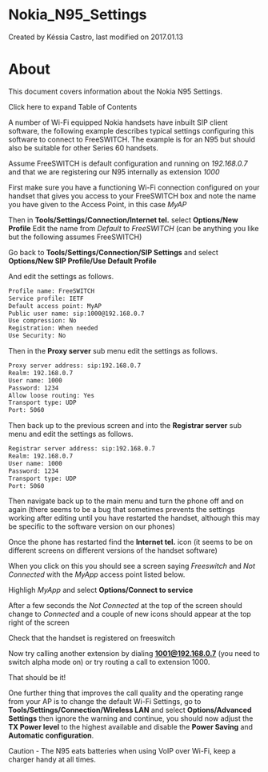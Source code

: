 
# Nokia_N95_Settings 

 Created by  Késsia Castro, last modified on 2017.01.13

# About

This document covers information about the Nokia N95 Settings.

Click here to expand Table of Contents

A number of Wi-Fi equipped Nokia handsets have inbuilt SIP client software, the following example describes typical settings configuring this software to connect to FreeSWITCH. The example is for an N95 but should also be suitable for other Series 60 handsets.

Assume FreeSWITCH is default configuration and running on _192.168.0.7_ and that we are registering our N95 internally as extension _1000_

First make sure you have a functioning Wi-Fi connection configured on your handset that gives you access to your FreeSWITCH box and note the name you have given to the Access Point, in this case _MyAP_

Then in **Tools/Settings/Connection/Internet tel.** select **Options/New Profile** Edit the name from _Default_ to _FreeSWITCH_ (can be anything you like but the following assumes FreeSWITCH)

Go back to **Tools/Settings/Connection/SIP Settings** and select **Options/New SIP Profile/Use Default Profile**

And edit the settings as follows.

```xml
Profile name: FreeSWITCH
Service profile: IETF
Default access point: MyAP
Public user name: sip:1000@192.168.0.7
Use compression: No
Registration: When needed
Use Security: No
```

Then in the **Proxy server** sub menu edit the settings as follows.

```xml
Proxy server address: sip:192.168.0.7
Realm: 192.168.0.7
User name: 1000
Password: 1234
Allow loose routing: Yes
Transport type: UDP
Port: 5060
```

Then back up to the previous screen and into the **Registrar server** sub menu and edit the settings as follows.

```xml
Registrar server address: sip:192.168.0.7
Realm: 192.168.0.7
User name: 1000
Password: 1234
Transport type: UDP
Port: 5060
```

Then navigate back up to the main menu and turn the phone off and on again (there seems to be a bug that sometimes prevents the settings working after editing until you have restarted the handset, although this may be specific to the software version on our phones)

Once the phone has restarted find the **Internet tel.** icon (it seems to be on different screens on different versions of the handset software)

When you click on this you should see a screen saying _Freeswitch_ and _Not Connected_ with the _MyApp_ access point listed below.

Highligh _MyApp_ and select **Options/Connect to service**

After a few seconds the _Not Connected_ at the top of the screen should change to _Connected_ and a couple of new icons should appear at the top right of the screen

Check that the handset is registered on freeswitch

Now try calling another extension by dialing **[1001@192.168.0.7](mailto:1001@192.168.0.7)** (you need to switch alpha mode on) or try routing a call to extension 1000.

That should be it!

One further thing that improves the call quality and the operating range from your AP is to change the default Wi-Fi Settings, go to **Tools/Settings/Connection/Wireless LAN** and select **Options/Advanced Settings** then ignore the warning and continue, you should now adjust the **TX Power level** to the highest available and disable the **Power Saving** and **Automatic configuration**.

  
Caution - The N95 eats batteries when using VoIP over Wi-Fi, keep a charger handy at all times.



